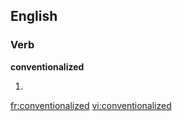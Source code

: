 ==English==

===Verb===
'''conventionalized'''

# {{present participle of|[[conventionalize]]}}

[[fr:conventionalized]]
[[vi:conventionalized]]